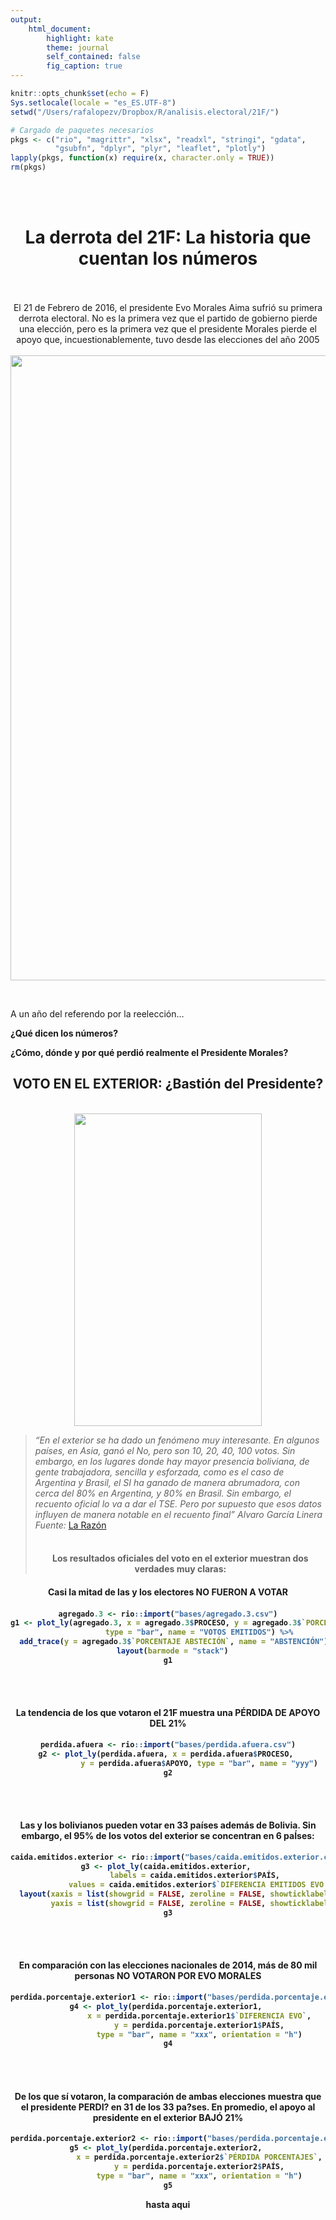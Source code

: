 ```yaml
---
output:
    html_document:
        highlight: kate
        theme: journal
        self_contained: false
        fig_caption: true
---
```


```r
knitr::opts_chunk$set(echo = F)
Sys.setlocale(locale = "es_ES.UTF-8")
setwd("/Users/rafalopezv/Dropbox/R/analisis.electoral/21F/")

# Cargado de paquetes necesarios
pkgs <- c("rio", "magrittr", "xlsx", "readxl", "stringi", "gdata",
          "gsubfn", "dplyr", "plyr", "leaflet", "plotly")
lapply(pkgs, function(x) require(x, character.only = TRUE))
rm(pkgs)
```
<br>
<br>
<!-- Header -->
<center><h1><i class="fa fa-thumb-tack"></i>La derrota del 21F: La historia que cuentan los números</h1></center>
<br>
<br>
<center>El 21 de Febrero de 2016, el presidente Evo Morales Aima sufrió su primera derrota electoral.
No es la primera vez que el partido de gobierno pierde una elección, pero es la primera vez que el presidente Morales pierde el apoyo que, incuestionablemente, tuvo desde las elecciones del año 2005</center>
<br>
<center><img src="fotos/evo.caratula.png" height="1000px" width="750px" /></center>
<br>

A un año del referendo por la reelección...

**¿Qué dicen los números?**

**¿Cómo, dónde y por qué perdió realmente el Presidente Morales?**

<center><h2>**VOTO EN EL EXTERIOR: ¿Bastión del Presidente?**</center></h2>
<br>
<center><img src="fotos/AGL.png" height="500px" width="300px" /></center> > *"En el exterior se ha dado un fenómeno muy interesante. En algunos países, en Asia, ganó el No, pero son 10, 20, 40, 100 votos. Sin embargo, en los lugares donde hay mayor presencia boliviana, de gente trabajadora, sencilla y esforzada, como es el caso de Argentina y Brasil, el SI ha ganado de manera abrumadora, con cerca del 80% en Argentina, y 80% en Brasil. Sin embargo, el recuento oficial lo va a dar el TSE. Pero por supuesto que esos datos influyen de manera notable en el recuento final" Alvaro García Linera*
*Fuente:* [La Razón](http://www.la-razon.com/index.php?_url=/nacional/animal_electoral/dice-votos-paises-clave_0_2441155884.html)
<br>
<br>
<center><h4>**Los resultados oficiales del voto en el exterior muestran dos verdades muy claras**:<center></h4>

<center><h4>Casi la mitad de las y los electores **NO FUERON A VOTAR**<center><h4>
```r
agregado.3 <- rio::import("bases/agregado.3.csv")
g1 <- plot_ly(agregado.3, x = agregado.3$PROCESO, y = agregado.3$`PORCENTAJE EMITIOS`,
              type = "bar", name = "VOTOS EMITIDOS") %>%
  add_trace(y = agregado.3$`PORCENTAJE ABSTECIÓN`, name = "ABSTENCIÓN") %>%
  layout(barmode = "stack")
g1
```
<br>
<br>
<center><h4>La tendencia de los que votaron el 21F muestra una **PÉRDIDA DE APOYO DEL 21%**<center></h4>
```r
perdida.afuera <- rio::import("bases/perdida.afuera.csv")
g2 <- plot_ly(perdida.afuera, x = perdida.afuera$PROCESO, 
              y = perdida.afuera$APOYO, type = "bar", name = "yyy")
g2
```
<br>
<br>
<center><h4>Las y los bolivianos pueden votar en 33 países además de Bolivia. Sin embargo, el 95% de los votos del exterior se concentran en 6 paÍses:<center></h4>
```r
caida.emitidos.exterior <- rio::import("bases/caida.emitidos.exterior.csv")
g3 <- plot_ly(caida.emitidos.exterior, 
             labels = caida.emitidos.exterior$PAÍS, 
             values = caida.emitidos.exterior$`DIFERENCIA EMITIDOS EVO POSITIVO` , type = "pie") %>%
  layout(xaxis = list(showgrid = FALSE, zeroline = FALSE, showticklabels = FALSE),
         yaxis = list(showgrid = FALSE, zeroline = FALSE, showticklabels = FALSE))
g3
```
<br>
<br>
<center><h4>En comparación con las elecciones nacionales de 2014, más de 80 mil personas **NO VOTARON POR EVO MORALES**<center></h4>
```r
perdida.porcentaje.exterior1 <- rio::import("bases/perdida.porcentaje.exterior1.csv")
g4 <- plot_ly(perdida.porcentaje.exterior1, 
              x = perdida.porcentaje.exterior1$`DIFERENCIA EVO`,
              y = perdida.porcentaje.exterior1$PAÍS,
              type = "bar", name = "xxx", orientation = "h")
g4
```
<br>
<br>
<center><h4>De los que sí votaron, la comparación de ambas elecciones muestra que el presidente PERDI? en 31 de los 33 pa?ses. En promedio, el apoyo al presidente en el exterior **BAJÓ 21%**<center></h4>
```r
perdida.porcentaje.exterior2 <- rio::import("bases/perdida.porcentaje.exterior2.csv")
g5 <- plot_ly(perdida.porcentaje.exterior2, 
              x = perdida.porcentaje.exterior2$`PÉRDIDA PORCENTAJES`,
              y = perdida.porcentaje.exterior2$PAÍS,
              type = "bar", name = "xxx", orientation = "h")
g5
```

hasta aqui